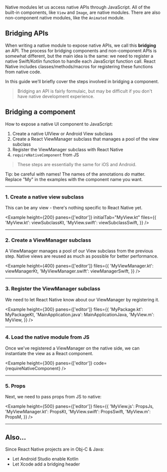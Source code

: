 
Native modules let us access native APIs through JavaScript. All of the built-in components, like `View` and `Image`, are native modules. There are also non-component native modules, like the `Animated` module.

## Bridging APIs

When writing a native module to expose native APIs, we call this **bridging** an API. The process for bridging components and non-component APIs is somewhat different, but the main idea is the same: we need to register a native Swift/Kotlin function to handle each JavaScript function call. React Native includes classes/methods/macros for registering these functions from native code.

In this guide we'll briefly cover the steps involved in bridging a component.

> Bridging an API is fairly formulaic, but may be difficult if you don't have native development experience.

## Bridging a component

How to expose a native UI component to JavaScript:

1. Create a native UIView or Android View subclass
2. Create a React ViewManager subclass that manages a pool of the view subclass
3. Register the ViewManager subclass with React Native
4. `requireNativeComponent` from JS

> These steps are essentially the same for iOS and Android.

Tip: be careful with names! The names of the annotations _do_ matter. Replace "My" in the examples with the component name you want.

---

### 1. Create a native view subclass

This can be any view - there's nothing specific to React Native yet.

<Example
  height={200}
  panes={['editor']}
  initialTab="MyView.kt"
  files={{
    'MyView.kt': viewSubclassKt,
    'MyView.swift': viewSubclassSwift,
  }}
/>

---

### 2. Create a ViewManager subclass

A ViewManager manages a pool of our View subclass from the previous step. Native views are reused as much as possible for better performance.

<Example
  height={400}
  panes={['editor']}
  files={{
    'MyViewManager.kt': viewManagerKt,
    'MyViewManager.swift': viewManagerSwift,
  }}
/>

---

### 3. Register the ViewManager subclass

We need to let React Native know about our ViewManager by registering it.

<Example
  height={300}
  panes={['editor']}
  files={{
    'MyPackage.kt': MyPackageKt,
    'MainApplication.java': MainApplicationJava,
    'MyView.m': MyView,
  }}
/>

---

### 4. Load the native module from JS

Once we've registered a ViewManager on the native side, we can instantiate the view as a React component.

<Example height={300} panes={['editor']} code={requireNativeComponent} />

---

### 5. Props

Next, we need to pass props from JS to native:

<Example
  height={500}
  panes={['editor']}
  files={{
    'MyView.js': PropsJs,
    'MyViewManager.kt': PropsKt,
    'MyView.swift': PropsSwift,
    'MyView.m': PropsM,
  }}
/>

---

## Also...

Since React Native projects are in Obj-C & Java:

- Let Android Studio enable Kotlin
- Let Xcode add a bridging header
